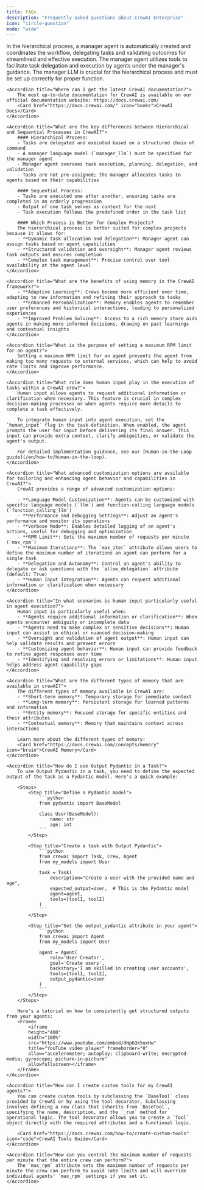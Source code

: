 ```yaml
---
title: FAQs
description: "Frequently asked questions about CrewAI Enterprise"
icon: "circle-question"
mode: "wide"
---
```


<AccordionGroup>
    <Accordion title="How is task execution handled in the hierarchical process?">
        In the hierarchical process, a manager agent is automatically created and coordinates the workflow, delegating tasks and validating outcomes for streamlined and effective execution. The manager agent utilizes tools to facilitate task delegation and execution by agents under the manager's guidance. The manager LLM is crucial for the hierarchical process and must be set up correctly for proper function.
    </Accordion>

    <Accordion title="Where can I get the latest CrewAI documentation?">
        The most up-to-date documentation for CrewAI is available on our official documentation website: https://docs.crewai.com/
        <Card href="https://docs.crewai.com/" icon="books">CrewAI Docs</Card>
    </Accordion>

    <Accordion title="What are the key differences between Hierarchical and Sequential Processes in CrewAI?">
        #### Hierarchical Process:
        - Tasks are delegated and executed based on a structured chain of command
        - A manager language model (`manager_llm`) must be specified for the manager agent
        - Manager agent oversees task execution, planning, delegation, and validation
        - Tasks are not pre-assigned; the manager allocates tasks to agents based on their capabilities

        #### Sequential Process:
        - Tasks are executed one after another, ensuring tasks are completed in an orderly progression
        - Output of one task serves as context for the next
        - Task execution follows the predefined order in the task list

        #### Which Process is Better for Complex Projects?
        The hierarchical process is better suited for complex projects because it allows for:
        - **Dynamic task allocation and delegation**: Manager agent can assign tasks based on agent capabilities
        - **Structured validation and oversight**: Manager agent reviews task outputs and ensures completion
        - **Complex task management**: Precise control over tool availability at the agent level
    </Accordion>

    <Accordion title="What are the benefits of using memory in the CrewAI framework?">
        - **Adaptive Learning**: Crews become more efficient over time, adapting to new information and refining their approach to tasks
        - **Enhanced Personalization**: Memory enables agents to remember user preferences and historical interactions, leading to personalized experiences
        - **Improved Problem Solving**: Access to a rich memory store aids agents in making more informed decisions, drawing on past learnings and contextual insights
    </Accordion>

    <Accordion title="What is the purpose of setting a maximum RPM limit for an agent?">
        Setting a maximum RPM limit for an agent prevents the agent from making too many requests to external services, which can help to avoid rate limits and improve performance.
    </Accordion>

    <Accordion title="What role does human input play in the execution of tasks within a CrewAI crew?">
        Human input allows agents to request additional information or clarification when necessary. This feature is crucial in complex decision-making processes or when agents require more details to complete a task effectively.

        To integrate human input into agent execution, set the `human_input` flag in the task definition. When enabled, the agent prompts the user for input before delivering its final answer. This input can provide extra context, clarify ambiguities, or validate the agent's output.

        For detailed implementation guidance, see our [Human-in-the-Loop guide](/en/how-to/human-in-the-loop).
    </Accordion>

    <Accordion title="What advanced customization options are available for tailoring and enhancing agent behavior and capabilities in CrewAI?">
        CrewAI provides a range of advanced customization options:

        - **Language Model Customization**: Agents can be customized with specific language models (`llm`) and function-calling language models (`function_calling_llm`)
        - **Performance and Debugging Settings**: Adjust an agent's performance and monitor its operations
        - **Verbose Mode**: Enables detailed logging of an agent's actions, useful for debugging and optimization
        - **RPM Limit**: Sets the maximum number of requests per minute (`max_rpm`)
        - **Maximum Iterations**: The `max_iter` attribute allows users to define the maximum number of iterations an agent can perform for a single task
        - **Delegation and Autonomy**: Control an agent's ability to delegate or ask questions with the `allow_delegation` attribute (default: True)
        - **Human Input Integration**: Agents can request additional information or clarification when necessary
    </Accordion>

    <Accordion title="In what scenarios is human input particularly useful in agent execution?">
        Human input is particularly useful when:
        - **Agents require additional information or clarification**: When agents encounter ambiguity or incomplete data
        - **Agents need to make complex or sensitive decisions**: Human input can assist in ethical or nuanced decision-making
        - **Oversight and validation of agent output**: Human input can help validate results and prevent errors
        - **Customizing agent behavior**: Human input can provide feedback to refine agent responses over time
        - **Identifying and resolving errors or limitations**: Human input helps address agent capability gaps
    </Accordion>

    <Accordion title="What are the different types of memory that are available in crewAI?">
        The different types of memory available in CrewAI are:
        - **Short-term memory**: Temporary storage for immediate context
        - **Long-term memory**: Persistent storage for learned patterns and information
        - **Entity memory**: Focused storage for specific entities and their attributes
        - **Contextual memory**: Memory that maintains context across interactions

        Learn more about the different types of memory:
        <Card href="https://docs.crewai.com/concepts/memory" icon="brain">CrewAI Memory</Card>
    </Accordion>

    <Accordion title="How do I use Output Pydantic in a Task?">
        To use Output Pydantic in a task, you need to define the expected output of the task as a Pydantic model. Here's a quick example:

        <Steps>
            <Step title="Define a Pydantic model">
                ```python
                from pydantic import BaseModel

                class User(BaseModel):
                    name: str
                    age: int
                ```
            </Step>

            <Step title="Create a task with Output Pydantic">
                ```python
                from crewai import Task, Crew, Agent
                from my_models import User

                task = Task(
                    description="Create a user with the provided name and age",
                    expected_output=User,  # This is the Pydantic model
                    agent=agent,
                    tools=[tool1, tool2]
                )
                ```
            </Step>

            <Step title="Set the output_pydantic attribute in your agent">
                ```python
                from crewai import Agent
                from my_models import User

                agent = Agent(
                    role='User Creator',
                    goal='Create users',
                    backstory='I am skilled in creating user accounts',
                    tools=[tool1, tool2],
                    output_pydantic=User
                )
                ```
            </Step>
        </Steps>

        Here's a tutorial on how to consistently get structured outputs from your agents:
        <Frame>
            <iframe
            height="400"
            width="100%"
            src="https://www.youtube.com/embed/dNpKQk5uxHw"
            title="YouTube video player" frameborder="0"
            allow="accelerometer; autoplay; clipboard-write; encrypted-media; gyroscope; picture-in-picture"
            allowfullscreen></iframe>
        </Frame>
    </Accordion>

    <Accordion title="How can I create custom tools for my CrewAI agents?">
        You can create custom tools by subclassing the `BaseTool` class provided by CrewAI or by using the tool decorator. Subclassing involves defining a new class that inherits from `BaseTool`, specifying the name, description, and the `_run` method for operational logic. The tool decorator allows you to create a `Tool` object directly with the required attributes and a functional logic.

        <Card href="https://docs.crewai.com/how-to/create-custom-tools" icon="code">CrewAI Tools Guide</Card>
    </Accordion>

    <Accordion title="How can you control the maximum number of requests per minute that the entire crew can perform?">
        The `max_rpm` attribute sets the maximum number of requests per minute the crew can perform to avoid rate limits and will override individual agents' `max_rpm` settings if you set it.
    </Accordion>
</AccordionGroup>
